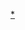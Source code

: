 {{asbox
|image=The Leader of Us (Turfan) Surrenders with His City.jpg
|category=清朝军事人物小作品
|subject=与[[:Category:清朝军事人物小作品|清朝军事人物]]相关的
|name=Template:清朝军事人物小作品
}}<noinclude>
[[Category:清朝军事人物小作品模板|*]]
</noinclude>